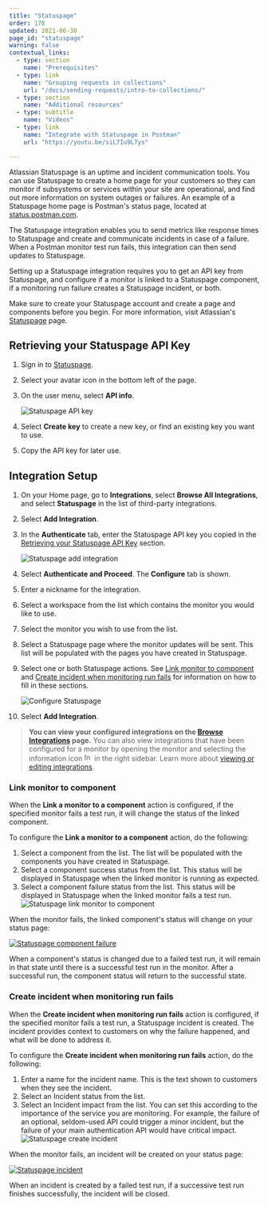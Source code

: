 ```yaml
---
title: "Statuspage"
order: 178
updated: 2021-06-30
page_id: "statuspage"
warning: false
contextual_links:
  - type: section
    name: "Prerequisites"
  - type: link
    name: "Grouping requests in collections"
    url: "/docs/sending-requests/intro-to-collections/"
  - type: section
    name: "Additional resources"
  - type: subtitle
    name: "Videos"
  - type: link
    name: "Integrate with Statuspage in Postman"
    url: "https://youtu.be/siL7Iu9L7ys"

---
```


Atlassian Statuspage is an uptime and incident communication tools. You can use Statuspage to create a home page for your customers so they can monitor if subsystems or services within your site are operational, and find out more information on system outages or failures. An example of a Statuspage home page is Postman's status page, located at [status.postman.com](https://status.postman.com).

The Statuspage integration enables you to send metrics like response times to Statuspage and create and communicate incidents in case of a failure. When a Postman monitor test run fails, this integration can then send updates to Statuspage.

Setting up a Statuspage integration requires you to get an API key from Statuspage, and configure if a monitor is linked to a Statuspage component, if a monitoring run failure creates a Statuspage incident, or both.

Make sure to create your Statuspage account and create a page and components before you begin. For more information, visit Atlassian's [Statuspage](https://www.atlassian.com/software/statuspage) page.

## Retrieving your Statuspage API Key

1. Sign in to [Statuspage](https://manage.statuspage.io/login).
1. Select your avatar icon in the bottom left of the page.
1. On the user menu, select **API info**.

    ![Statuspage API key](https://assets.postman.com/postman-docs/statuspage-api-key.jpg)

1. Select **Create key** to create a new key, or find an existing key you want to use.
1. Copy the API key for later use.

## Integration Setup

1. On your Home page, go to **Integrations**, select **Browse All Integrations**, and select **Statuspage** in the list of third-party integrations.
1. Select **Add Integration**.
1. In the **Authenticate** tab, enter the Statuspage API key you copied in the [Retrieving your Statuspage API Key](#retrieving-your-statuspage-api-key) section.

    ![Statuspage add integration](https://assets.postman.com/postman-docs/add-integration-statuspage.jpg)

1. Select **Authenticate and Proceed**. The **Configure** tab is shown.
1. Enter a nickname for the integration.
1. Select a workspace from the list which contains the monitor you would like to use.
1. Select the monitor you wish to use from the list.
1. Select a Statuspage page where the monitor updates will be sent. This list will be populated with the pages you have created in Statuspage.
1. Select one or both Statuspage actions. See [Link monitor to component](#link-monitor-to-component) and [Create incident when monitoring run fails](#create-incident-when-monitoring-run-fails) for information on how to fill in these sections.

    ![Configure Statuspage](https://assets.postman.com/postman-docs/configure-statuspage.jpg)

1. Select **Add Integration**.

> **You can view your configured integrations on the [Browse Integrations](https://go.postman.co/integrations/browse) page.** You can also view integrations that have been configured for a monitor by opening the monitor and selecting the information icon <img alt="Information icon" src="https://assets.postman.com/postman-docs/icon-information-v9-5.jpg#icon" width="16px"/> in the right sidebar. Learn more about [viewing or editing integrations](/docs/integrations/intro-integrations/#viewing-or-editing-integrations).

### Link monitor to component

When the **Link a monitor to a component** action is configured, if the specified monitor fails a test run, it will change the status of the linked component.

To configure the **Link a monitor to a component** action, do the following:

1. Select a component from the list. The list will be populated with the components you have created in Statuspage.
1. Select a component success status from the list. This status will be displayed in Statuspage when the linked monitor is running as expected.
1. Select a component failure status from the list. This status will be displayed in Statuspage when the linked monitor fails a test run.
  ![Statuspage link monitor to component](https://assets.postman.com/postman-docs/statuspage-monitor-to-component.jpg)

When the monitor fails, the linked component's status will change on your status page:

[![Statuspage component failure](https://assets.postman.com/postman-docs/statuspage-component-fail.jpg)](https://assets.postman.com/postman-docs/statuspage-component-fail.jpg)

When a component's status is changed due to a failed test run, it will remain in that state until there is a successful test run in the monitor. After a successful run, the component status will return to the successful state.

### Create incident when monitoring run fails

When the **Create incident when monitoring run fails** action is configured, if the specified monitor fails a test run, a Statuspage incident is created. The incident provides context to customers on why the failure happened, and what will be done to address it.

To configure the **Create incident when monitoring run fails** action, do the following:

1. Enter a name for the incident name. This is the text shown to customers when they see the incident.
1. Select an Incident status from the list.
1. Select an Incident impact from the list. You can set this according to the importance of the service you are monitoring. For example, the failure of an optional, seldom-used API could trigger a minor incident, but the failure of your main authentication API would have critical impact.
  ![Statuspage create incident](https://assets.postman.com/postman-docs/statuspage-create-incident.jpg)

When the monitor fails, an incident will be created on your status page:

[![Statuspage incident](https://assets.postman.com/postman-docs/statuspage-incident.jpg)](https://assets.postman.com/postman-docs/statuspage-incident.jpg)

When an incident is created by a failed test run, if a successive test run finishes successfully, the incident will be closed.
